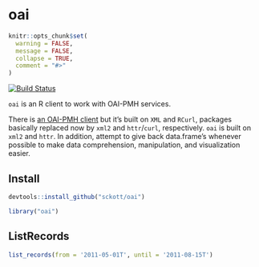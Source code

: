 oai
=======

```r
knitr::opts_chunk$set(
  warning = FALSE,
  message = FALSE,
  collapse = TRUE,
  comment = "#>"
)
```

[![Build Status](https://travis-ci.org/sckott/oai.svg?branch=master)](https://travis-ci.org/sckott/oai)

`oai` is an R client to work with OAI-PMH services.

There is [an OAI-PMH client][harv] but it's built on `XML` and `RCurl`, packages basically replaced now by `xml2` and `httr`/`curl`, respectively. `oai` is built on `xml2` and `httr`. In addition, attempt to give 
back data.frame's whenever possible to make data comprehension, manipulation, and visualization easier. 

## Install

```r
devtools::install_github("sckott/oai")
```

```r
library("oai")
```

## ListRecords

```r
list_records(from = '2011-05-01T', until = '2011-08-15T')
```

[harv]: http://cran.rstudio.com/web/packages/OAIHarvester/
